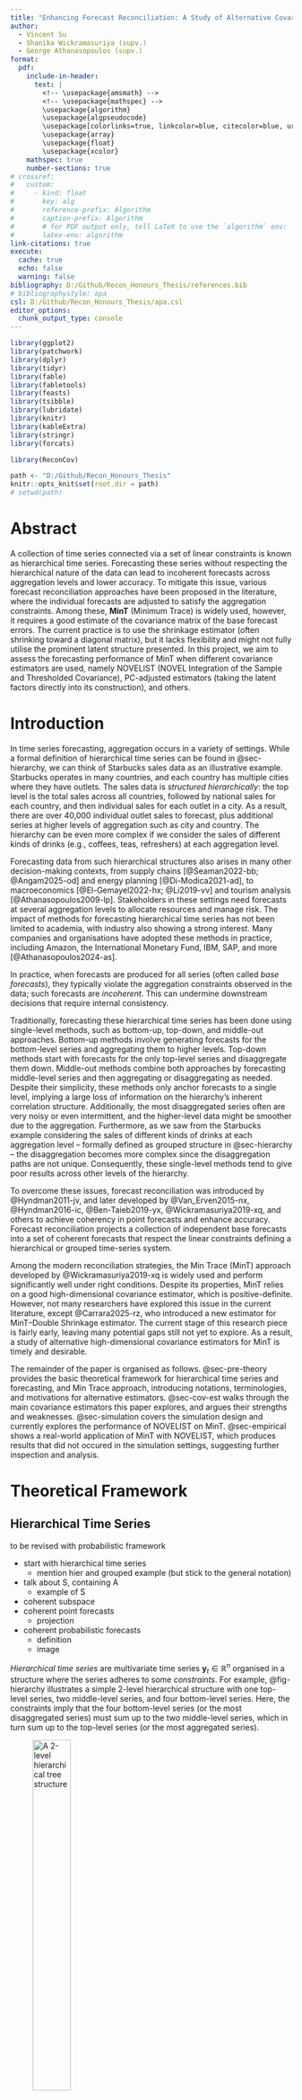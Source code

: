 ```yaml
---
title: "Enhancing Forecast Reconciliation: A Study of Alternative Covariance Estimators"
author: 
  - Vincent Su
  - Shanika Wickramasuriya (supv.)
  - George Athanasopoulos (supv.)
format: 
  pdf:
    include-in-header:
      text: |
        <!-- \usepackage{amsmath} -->
        <!-- \usepackage{mathspec} -->
        \usepackage{algorithm}
        \usepackage{algpseudocode}
        \usepackage[colorlinks=true, linkcolor=blue, citecolor=blue, urlcolor=blue]{hyperref}
        \usepackage{array}
        \usepackage{float}
        \usepackage{xcolor}
    mathspec: true
    number-sections: true
# crossref:
#   custom:
#     - kind: float
#       key: alg
#       reference-prefix: Algorithm
#       caption-prefix: Algorithm
#       # for PDF output only, tell LaTeX to use the `algorithm` env:
#       latex-env: algorithm
link-citations: true
execute:
  cache: true
  echo: false
  warning: false
bibliography: D:/Github/Recon_Honours_Thesis/references.bib
# bibliographystyle: apa
csl: D:/Github/Recon_Honours_Thesis/apa.csl
editor_options: 
  chunk_output_type: console
---
```


<!-- # Notation {-} -->

<!-- -   Scalar $y_t$ -->

<!-- -   Vector $\boldsymbol{y}_t$ -->

<!-- -   Matrix $\boldsymbol{S}$ -->

<!-- -   Covariance matrix of in-sample 1-step-ahead base forecast errors $\hat{\boldsymbol{W}}_1$ -->

<!-- -   Its shrinkage estimator with diagonal target $\hat{\boldsymbol{W}}^{shr}_{1, D}$ -->

<!-- -   Its NOVELIST estimator $\hat{\boldsymbol{W}}^{shr}_{1, thr}$ -->

```r
library(ggplot2)
library(patchwork)
library(dplyr)
library(tidyr)
library(fable)
library(fabletools)
library(feasts)
library(tsibble)
library(lubridate)
library(knitr)
library(kableExtra)
library(stringr)
library(forcats)

library(ReconCov)

path <- "D:/Github/Recon_Honours_Thesis"
knitr::opts_knit$set(root.dir = path)
# setwd(path)
```

# Abstract {.unnumbered}

<!-- [This is pasted from the Project Description]{style="color:red;"} -->

A collection of time series connected via a set of linear constraints is known as hierarchical time series. Forecasting these series without respecting the hierarchical nature of the data can lead to incoherent forecasts across aggregation levels and lower accuracy. To mitigate this issue, various forecast reconciliation approaches have been proposed in the literature, where the individual forecasts are adjusted to satisfy the aggregation constraints. Among these, **MinT** (Minimum Trace) is widely used, however, it requires a good estimate of the covariance matrix of the base forecast errors. The current practice is to use the shrinkage estimator (often shrinking toward a diagonal matrix), but it lacks flexibility and might not fully utilise the prominent latent structure presented. In this project, we aim to assess the forecasting performance of MinT when different covariance estimators are used, namely NOVELIST (NOVEL Integration of the Sample and Thresholded Covariance), PC-adjusted estimators (taking the latent factors directly into its construction), and others.

# Introduction

<!-- ############  Intro  ############ -->

<!--
Para 1
- Introduce hierarchical time series and its importance in various applications.
-->

In time series forecasting, aggregation occurs in a variety of settings. While a formal definition of hierarchical time series can be found in @sec-hierarchy, we can think of Starbucks sales data as an illustrative example. Starbucks operates in many countries, and each country has multiple cities where they have outlets. The sales data is *structured hierarchically*: the top level is the total sales across all countries, followed by national sales for each country, and then individual sales for each outlet in a city. As a result, there are over 40,000 individual outlet sales to forecast, plus additional series at higher levels of aggregation such as city and country. The hierarchy can be even more complex if we consider the sales of different kinds of drinks (e.g., coffees, teas, refreshers) at each aggregation level.

Forecasting data from such hierarchical structures also arises in many other decision-making contexts, from supply chains [@Seaman2022-bb; @Angam2025-od] and energy planning [@Di-Modica2021-ad], to macroeconomics [@El-Gemayel2022-hx; @Li2019-vv] and tourism analysis [@Athanasopoulos2009-lp]. Stakeholders in these settings need forecasts at several aggregation levels to allocate resources and manage risk. The impact of methods for forecasting hierarchical time series has not been limited to academia, with industry also showing a strong interest. Many companies and organisations have adopted these methods in practice, including Amazon, the International Monetary Fund, IBM, SAP, and more [@Athanasopoulos2024-as].

<!-- ##########  Literature Review  ########## -->

<!-- - Talk about the history and evolution of forecasting hierarchical time series, starting from the early heuristic methods to the modern statistical approaches.

  - Single level methods
  - Optimal combination methods (OLS, WLS)
  - MinT
  - Bayesian, Machine learning
  - Probabilistic methods -->


In practice, when forecasts are produced for all series (often called *base forecasts*), they typically violate the aggregation constraints observed in the data; such forecasts are *incoherent*. This can undermine downstream decisions that require internal consistency.

Traditionally, forecasting these hierarchical time series has been done using single-level methods, such as bottom-up, top-down, and middle-out approaches. Bottom-up methods involve generating forecasts for the bottom-level series and aggregating them to higher levels. Top-down methods start with forecasts for the only top-level series and disaggregate them down. Middle-out methods combine both approaches by forecasting middle-level series and then aggregating or disaggregating as needed. Despite their simplicity, these methods only anchor forecasts to a single level, implying a large loss of information on the hierarchy's inherent correlation structure. Additionally, the most disaggregated series often are very noisy or even intermittent, and the higher-level data might be smoother due to the aggregation. Furthermore, as we saw from the Starbucks example considering the sales of different kinds of drinks at each aggregation level -- formally defined as grouped structure in @sec-hierarchy -- the disaggregation becomes more complex since the disaggregation paths are not unique. Consequently, these single-level methods tend to give poor results across other levels of the hierarchy.

To overcome these issues, forecast reconciliation was introduced by @Hyndman2011-jv, and later developed by @Van_Erven2015-nx, @Hyndman2016-ic, @Ben-Taieb2019-yx, @Wickramasuriya2019-xq, and others to achieve coherency in point forecasts and enhance accuracy. Forecast reconciliation projects a collection of independent base forecasts into a set of coherent forecasts that respect the linear constraints defining a hierarchical or grouped time-series system.

Among the modern reconciliation strategies, the Min Trace (MinT) approach developed by @Wickramasuriya2019-xq is widely used and perform significantly well under right conditions. Despite its properties, MinT relies on a good high-dimensional covariance estimator, which is positive-definite. However, not many researchers have explored this issue in the current literature, except @Carrara2025-rz, who introduced a new estimator for MinT--Double Shrinkage estimator. The current stage of this research piece is fairly early, leaving many potential gaps still not yet to explore. As a result, a study of alternative high-dimensional covariance estimators for MinT is timely and desirable.

The remainder of the paper is organised as follows. @sec-pre-theory provides the basic theoretical framework for hierarchical time series and forecasting, and Min Trace approach, introducing notations, terminologies, and motivations for alternative estimators. @sec-cov-est walks through the main covariance estimators this paper explores, and argues their strengths and weaknesses. @sec-simulation covers the simulation design and currently explores the performance of NOVELIST on MinT. @sec-empirical shows a real-world application of MinT with NOVELIST, which produces results that did not occured in the simulation settings, suggesting further inspection and analysis.

<!-- Include more details on the gaps for each of these methods, such as bias, high variance? -->

<!-- - Discuss the interests in MinT and how it has become a standard method for forecast reconciliation.

- Discuss the MinT's reliance on a good estimate of the covariance matrix of base forecast errors and other gaps

  - Empirical evidence of MinT under perform
  - Comparison with other methods

- Explain why this paper focus on exploring alternative covariance estimators for MinT. And is there any paper talk about this.

  - Is better estimate of W_h really lead to better performance?

- Talk about the paper outline and what will be covered in the following sections. -->

# Theoretical Framework {#sec-pre-theory}

## Hierarchical Time Series {#sec-hierarchy}

\color{red}
to be revised with probabilistic framework

- start with hierarchical time series
  - mention hier and grouped example (but stick to the general notation)
- talk about S, containing A
  - example of S
- coherent subspace
- coherent point forecasts
  - projection
- coherent probabilistic forecasts
  - definition
  - image

\color{black}

*Hierarchical time series* are multivariate time series $\boldsymbol{y}_t \in \mathbb{R}^n$ organised in a structure where the series adheres to some *constraints*. For example, @fig-hierarchy illustrates a simple 2-level hierarchical structure with one top-level series, two middle-level series, and four bottom-level series. Here, the constraints imply that the four bottom-level series (or the most disaggregated series) must sum up to the two middle-level series, which in turn sum up to the top-level series (or the most aggregated series).

![A 2-level hierarchical tree structure](D:/Github/Recon_Honours_Thesis/figs/hierarchical_structure.png){#fig-hierarchy width="40%"}

The bottom-level series are denoted as $\boldsymbol{b}_t \in \mathbb{R}^{n_b}$. Thus, the hierarchical time series can be represented as:

$$
\boldsymbol{y}_t = \boldsymbol{S} \boldsymbol{b}_t,
$$

where $\boldsymbol{S} \in \mathbb{R}^{n \times n_b}$ is a summing matrix that aggregates the bottom-level series to all-level series. The summing matrix $\boldsymbol{S}$ for the tree structure in @fig-hierarchy is:

$$
\boldsymbol{S} = 
\left[
\begin{array}{cccc}
1 & 1 & 1 & 1 \\
1 & 1 & 0 & 0 \\
0 & 0 & 1 & 1 \\
\multicolumn{4}{c}{\boldsymbol{I_4}}
\end{array}
\right].
$$

The matrix $\boldsymbol{S}$ encodes the aggregation constraints presented in the structure. Hence, the columns of $\boldsymbol{S}$ span a linear subspace. Any observation $\boldsymbol{y}_t$ that lies inside this subspace is called *coherent*, while those outside are *incoherent*. We refer to the subspace spanned by $\boldsymbol{S}$ as the *coherent subspace* $\mathfrak{s} \in \mathbb{R}^{n_b}$.

This setting is not restricted to hierarchical (nested) structures. When there are attributes of interest that are crossed, such as the company sales at any aggregation level (company-wise, city-wise, or outlet-wise) is also considered by kinds of products, the structure is described as a *grouped structure*. As illustrated in @fig-grouped, the aggregation or disaggregation paths are not unique. These constraints formed by the grouped structure can also be represented using a summing matrix $\boldsymbol{S}$. For simplicity, we refer to both of these structures as hierarchical structure, we will distinguish between them if and when it is necessary.

When we produce forecasts for each individual series, referred to as *base forecasts* $\hat{\boldsymbol{y}}_{t+h|t}$, they often do not respect the aggregation constraints, and thus are incoherent. Coherency can be achieved by linearly projecting the base forecasts onto the coherent subspace $\mathfrak{s}$ using a projection matrix $\boldsymbol{P}$: $\tilde{\boldsymbol{y}}_{t+h|t} = \boldsymbol{P} \hat{\boldsymbol{y}}_{t+h|t}$, where $\tilde{\boldsymbol{y}}_{t+h|t}$ are the *reconciled forecasts*.

- Probabilistic reconciliation

- Definition from @Panagiotelis2023-fs?

Many existing reconciliation methods including the OLS [@Hyndman2011-jv], WLS [@Hyndman2016-ic], and MinT [@Wickramasuriya2019-xq] express the projection matrix as $\boldsymbol{P} = \boldsymbol{S} \boldsymbol{G}$, for a suitable $n_b \times n$ matrix $\boldsymbol{G}$. The idea is to map the base forecasts of all levels $\hat{\boldsymbol{y}}_{t+h|t}$ down into the bottom level, which is then aggregated to the higher levels by $\boldsymbol{S}$. The choice of $\boldsymbol{G}$ determines the composition of reconciled forecasts $\tilde{\boldsymbol{y}}_{t+h|t}$, and modern reconciliation methods are developed to estimate $\boldsymbol{G}$.



<!-- 
The *hierarchical structure* can be represented as a tree, as shown in @fig-hierarchy. The top level of the tree represents the total value of all series, while the lower levels represent the series at different levels of disaggregation. These hierarchical structures naturally form *aggregation constraints* (child levels must sum up to parents). When there are attributes of interest that are crossed, such as the Starbucks drinks sales at any aggregation level (brand-wise, national, or outlet) is also considered by kinds of drinks (e.g., coffees, refreshers), the structure is described as a grouped time series. As illustrated in @fig-grouped, the aggregation or disaggregation paths are not unique.

![A 2-level hierarchical tree structure](D:/Github/Recon_Honours_Thesis/figs/hierarchical_structure.png){#fig-hierarchy width="40%"}

![A 2-level grouped structure, which can be considered as the union of two hierarchical trees with common top and bottom level series](D:/Github/Recon_Honours_Thesis/figs/grouped_structure.png){#fig-grouped width="90%"}

For simplicity, we refer to both of these structures as hierarchical structure, we will distinguish between them if and when it is necessary. Taken together, a collection of time series organised in a hierarchy and subject to aggregation constraints is refered as *hierarchical time series*. All hierarchical time series can be represented using matrix algebra:

$$
\boldsymbol{y}_t = \boldsymbol{S} \boldsymbol{b}_t,
$$

where $\boldsymbol{S}$ is a summing matrix of order $n \times n_b$ which aggregates the bottom-level series $\boldsymbol{b}_t \in \mathbb{R}^{n_b}$ to the series at aggregation levels above. The vector $\boldsymbol{y}_t \in \mathbb{R}^n$ contains all observations at time $t$. The summing matrix $\boldsymbol{S}$ for the tree structure in @fig-hierarchy is:

$$
\boldsymbol{S} = 
\left[
\begin{array}{cccc}
1 & 1 & 1 & 1 \\
1 & 1 & 0 & 0 \\
0 & 0 & 1 & 1 \\
\multicolumn{4}{c}{\boldsymbol{I_4}}
\end{array}
\right].
$$

Assume we produce $h$-step-ahead base forecasts $\hat{\boldsymbol{b}}_{t+h|t}$ for the bottom-level series, obtained by any prediction methods, pre-multiplying them by $\boldsymbol{S}$ we get:

$$
\tilde{\boldsymbol{y}}_{t+h|t} = \boldsymbol{S} \hat{\boldsymbol{b}}_{t+h|t} \, .
$$ {#eq-sb}

We refer to $\tilde{\boldsymbol{y}}_{t+h|t}$ as *coherent forecasts*, as they respect the aggregation constraints. We also refer to this way of obtaining coherent forecasts by summing the bottom-level forecasts as the bottom-up approach. However, generating forecasts this way is anchored only to prediction models at a single level, and will not be utilising the inherent information from other levels. This drawback applies to the top-down and middle-out approaches. For example, the bottom-level data can be very noisy or even intermittent, and the higher-level data might be smoother due to the aggregation.

Another issue with expressing reconciled methods as in @eq-sb is that it restricts the reconciliation to only single-level approaches. Thus, @Hyndman2011-jv suggested a generalised expression for all existing methods, which also provides a framework for new methods to be developed:

$$
\tilde{\boldsymbol{y}}_{t+h|t} = \boldsymbol{S} \boldsymbol{G} \hat{\boldsymbol{y}}_{t+h|t} \; ,
$$ {#eq-sgy}

for a suitable $n_b \times n$ matrix $\boldsymbol{G}$. $\boldsymbol{G}$ maps the base forecasts of all levels $\hat{\boldsymbol{y}}_{t+h|t}$ down into the bottom level, which is then aggregated to the higher levels by $\boldsymbol{S}$. The choice of $\boldsymbol{G}$ determines the composition of reconciled forecasts $\tilde{\boldsymbol{y}}_{t+h|t}$, and modern reconciliation methods are developed to estimate $\boldsymbol{G}$.

<!-- including the OLS and WLS developed by @Hyndman2011-jv and @Hyndman2016-ic, respectively. A more detailed explanation of these methods can be found in the @sec-ols-wls Appendix. -->
 -->


## The Minimum Trace (MinT) Reconciliation

@Wickramasuriya2019-xq framed the problem as minimising the variances of all reconciled forecast errors $\text{Var}[y_{t+h} - \tilde{y}_{t+h|t}] = \boldsymbol{S} \boldsymbol{G} \boldsymbol{W}_h \boldsymbol{G}' \boldsymbol{S}'$, where $\boldsymbol{W}_h = \mathbb{E}( \hat{\boldsymbol{e}}_{t+h|t} \; \hat{\boldsymbol{e}}_{t+h|t}' )$ is the positive definite covariance matrix of the $h$-step-ahead base forecast errors. They showed that this is equivalent to minimising the trace of the reconciled forecast error covariance matrix (sum of the diagonal elements - the variances). The Minimum Trace (MinT) solution is given by

$$
\boldsymbol{G} = (\boldsymbol{S}' \boldsymbol{W}_h^{-1} \boldsymbol{S})^{-1}
\boldsymbol{S}' \boldsymbol{W}_h^{-1} .
$$

@Wickramasuriya2019-xq also showed that MinT is an algebraic generalisation of the GLS, and the OLS and WLS methods are special cases of MinT when $\boldsymbol{W}_h$ is an identity matrix $I_{n_b}$ and a diagonal matrix $\text{diag}( \boldsymbol{W}_h )$, respectively. In this paper, we place our main focus on the MinT method.

The MinT solution hinges on a reliable, positive-definite estimate of $\boldsymbol{W}_h$, which is often not available and challenging to estimate in high-dimensional setting. The sample covariance matrix is unstable and non-positive-definite when the number of series $n$ is huge and larger than the time dimension $T$. To tackle this issue, the original paper @Wickramasuriya2019-xq assumed a proportionality relationship between $\hat{\boldsymbol{W}}^g_h = k_h g( \hat{\boldsymbol{W}}_1 )$, where $\hat{\boldsymbol{W}}_1$ is the covariance matrix of the in-sample 1-step-ahead base residuals (to approximate $\boldsymbol{W}_1$), $k_h$ is a positive scaling constant (which will be cancelled out in point-forecast reconciliation), and $g(.)$ is a covariance estimator that produces a positive-definite matrix. They suggested using the shrinkage estimator with diagonal target from @Schafer2005-yw, given by:

$$
\hat{\boldsymbol{W}}^{S}_{1} = \lambda_D \hat{\boldsymbol{W}}_{1, D} + (1 - \lambda_D) \hat{\boldsymbol{W}}_1 \, ,
$$

where $\hat{\boldsymbol{W}}_{1, D}$ is a diagonal matrix comprising the diagonal entries $\text{diag}( \hat{\boldsymbol{W}}_1 )$. We refer to any $\lambda \in [0,1]$ as the shrinkage intensity parameter, the subscript specifies which estimator it belongs to. This approach shrinks the covariance matrix $\hat{\boldsymbol{W}}_1$ towards its diagonal matrix, meaning the off-diagonal elements are shrunk towards zero while the diagonal ones remain unchanged.

@Schafer2005-yw also proposed an estimate of the optimal shrinkage intensity parameter $\lambda_D$:

$$
\hat{\lambda}_D = \frac{\sum_{i \neq j} \widehat{Var}(\hat{r}_{ij})} 
{\sum_{i \neq j} \hat{r}_{ij}^2} \, ,
$$

where $\hat{r}_{ij}$ is the $ij$th element of $\hat{\boldsymbol{R}}_1$, the 1-step-ahead sample correlation matrix (obtained from $\hat{\boldsymbol{W}}_1$). The optimal estimate is obtained by minimising $MSE(\hat{\boldsymbol{W}}_1) = Bias(\hat{\boldsymbol{W}}_1)^2 + Var(\hat{\boldsymbol{W}}_1)$. More specifically, we trade the unbiasedness of the sample covariance matrix for a lower variance.

Despite its relative simplicity and guaranteed positive definiteness, MinT with shrinkage estimator has three main shortcomings.

### Problem 1: Uniform shrinkage {.unnumbered}

The shrinkage estimator shrinks all off-diagonal elements towards zeros with equal weights $\lambda_D$. We might prefer to better preserve strong signals, and largely reduce the effects of small, noisy correlations. This is especially true in high-dimensional settings, where only a few series to be truly correlated; or due to the aggregation effects, bottom-level series will correlate more strongly with their parents. The shrinkage estimator lacks this flexibility.

### Problem 2: Latent factors {.unnumbered}

The hierarchical time series data often exhibit a prominent principal components structure, which is not fully taken advantage. Taking an example of the Australian domestic overnight trips data set [@tourism-au], where the national trips are disaggregated into states and territories, and further into regions. We then fit ETS models to all series, using the algorithm from Fabletools R package [@O-Hara-Wild2024-we], and compute the one-step-ahead in-sample base forecast residual covariance matrix $\hat{\boldsymbol{W}}_1$. The twenty largest eigenvalues of the covariance matrix are plotted in @fig-eigen. We can see that the point of inflexion occurs at the component with 5th largest eigenvalue, indicating a prominent principal components structure.

![Twenty largest eigenvalues of one-step-ahead in-sample base forecast error covariance, Australian domestic overnight trips](D:/Github/Recon_Honours_Thesis/figs/eigen_tourism.png){#fig-eigen width="70%"}

### Problem 3: Proportional scaling for h-step-ahead {.unnumbered}

The proportionality relationship $\hat{\boldsymbol{W}}^g_h = k_h g( \hat{\boldsymbol{W}}_1 )$ might not hold in practice. The covariance structure of h-step-ahead base forecast errors can be different from that of 1-step-ahead ones.

In the next sections, we will explore several options that tackle these issues one by one.

# Covariance Estimation Approaches {#sec-cov-est}

## NOVELIST Estimator

The NOVELIST (NOVEL Integration of the Sample and Thresholded Covariance) estimator, proposed by @Huang2019-ua, introduces a way to control the target matrix's sparsity, retaining strong correlations while discarding weak, noisy effects. NOVELIST offers more flexibility than the shrinkage estimator, which is useful when we believe that only a few variables are truly correlated.

The method is based on the idea of soft-thresholding the sample covariance matrix, then performing shrinkage towards this thresholded version. This introduces an extra parameter, the threshold $\delta$, which is used to control the amount of soft-thresholding. The NOVELIST estimator is given by:

$$
\hat{\boldsymbol{W}}^{N}_{1} = \lambda_{\delta} \hat{\boldsymbol{W}}_{1, \delta} + (1 - \lambda_{\delta}) \hat{\boldsymbol{W}}_1,
$$ {#eq-novelist-cov}

where $\hat{\boldsymbol{W}}_{1, \delta}$ is the thresholded version of $\hat{\boldsymbol{W}}_{1}$. By convenient setting, we can rewrite it in terms of correlation:

$$
\hat{\boldsymbol{R}}^{N}_{1} = \lambda_{\delta} \hat{\boldsymbol{R}}_{1,\delta} + (1 - \lambda_{\delta}) \hat{\boldsymbol{R}}_1,
$$ {#eq-novelist-cor}

where, $\hat{\boldsymbol{R}}_{1,\delta}$ is the thresholded correlation matrix, where each element is regularised by:

$$
\hat{r}_{1,ij}^\delta = \text{sign}(\hat{r}_{1,ij}) \, 
\text{max}(|\hat{r}_{1,ij}| - \delta, \; 0),
$$ {#eq-soft-thr}

where $\delta \in [0,1]$ is the threshold parameter. For a given threshold $\delta$, @Huang2019-ua derived an analytical expression for the optimal shrinkage intensity parameter $\lambda(\delta)$ using Ledoit-Wolf's lemma \[@Ledoit2003-qv\], following similar logic to @Schafer2005-yw. It can be computed as:

<!-- - \textcolor{red}{@Huang2019-ua mentioned Ledoit-Wolf's lemma} -->

$$
\hat{\lambda}(\delta) = \frac{
  \sum_{i \neq j} \widehat{Var}(\hat{r}_{1,ij}) \; \boldsymbol{1}(|\hat{r}_{1,ij}| \leq \delta)
} {
  \sum_{i \neq j} (\hat{r}_{1,ij} - \hat{r}_{1,ij}^\delta)^2
},
$$ {#eq-lambda-thr}

where $\boldsymbol{1}(.)$ is the indicator function.

On the other hand, the optimal threshold $\hat \delta$ does not have a closed-form solution, and is typically obtained by executing a rolling-window cross-validation procedure. The idea is to find the threshold $\delta^*$, with the corresponding $\lambda^*$ and $\hat{\boldsymbol{R}}^{N}_{1}(\delta^*, \lambda^*)$, that minimises the average out-of-sample 1-step-ahead reconciled forecast mean squared error over all windows. The formal algorithm is given in @sec-novelist_cv.

We also tested out minimising 1- to h-step-ahead overall MSE in the cross-validation procedure. Surprisingly, it returns almost the same best threshold parameter is in the 1-step-ahead case above. Note that when $\delta \in \bigl[ \text{max}_{i \neq j}|\hat{r}_{1,ij}|, \; 1 \bigr]$, the NOVELIST estimator collapses to the shrinkage estimator, and when $\delta = 0$, it becomes the sample covariance matrix. An additional concern is that the estimator does not guarantee to be positive definite, but we can use @Higham2002-te algorithm to compute the nearest positive definite matrix if needed.

### NOVELIST cross-validation algorithm {#sec-novelist_cv}

It is only required to fit the base models once on the whole training data $\{\boldsymbol{y}_t\}_{t=1}^T$, and obtain the in-sample fitted values $\{\hat{\boldsymbol{y}}_t\}_{t=1}^T$.

```{=latex}
\begin{algorithm}[H]
\caption{Cross-validation procedure}
\begin{algorithmic}[1]

\State \textbf{Input:} Observations and fitted values $\boldsymbol{y}_t, \hat{\boldsymbol{y}}_t \in \mathbb{R}^n$ for $t = 1,\dots,T$, set of threshold candidates $\Delta$, window size $v$.

\State $\hat{\boldsymbol{e}}_t = \boldsymbol{y}_t - \hat{\boldsymbol{y}}_t$ for $t = 1,\dots,T$

\For{$i = v:T-1$}
    \State $j = i - v +1$
    \State $\hat{\boldsymbol{W}}_j = \frac{1}{v} \sum_{t=j}^{i} \hat{\boldsymbol{e}}_{t} \hat{\boldsymbol{e}}_{t}'$
    \State $\hat{\boldsymbol{D}}_j = \text{diag}(\hat{\boldsymbol{W}}_j)$
    \State $\hat{\boldsymbol{R}}_j = \hat{\boldsymbol{D}}_j^{-1/2} \hat{\boldsymbol{W}}_j \hat{\boldsymbol{D}}_j^{-1/2}$
    \For{$\delta \in \Delta$}
        \State Compute thresholded correlation $\hat{\boldsymbol{R}}_{j,\delta}$ using Equation 5
        \State Compute $\hat{\lambda}_{j,\delta}$ using Equation 6
        \State Compute $\hat{\boldsymbol{R}}^{N}_{j,\delta}$ using Equation 4
        \State $\hat{\boldsymbol{W}}^{N}_{j,\delta} = \hat{\boldsymbol{D}}_j^{1/2} \hat{\boldsymbol{R}}^{N}_{j,\delta} \hat{\boldsymbol{D}}_j^{1/2}$
        \State $\boldsymbol{G} = (\boldsymbol{S}' \hat{\boldsymbol{W}}^{N^{-1}}_{j,\delta} \boldsymbol{S})^{-1} \boldsymbol{S}' \hat{\boldsymbol{W}}^{N^{-1}}_{j,\delta}$
        \State Reconciled forecasts $\tilde{\boldsymbol{y}}_{i+1 | \delta} = \boldsymbol{S} \boldsymbol{G} \hat{\boldsymbol{y}}_{i+1}$
        \State $\tilde{\boldsymbol{e}}_{i+1 | \delta} = \boldsymbol{y}_{i+1} - \tilde{\boldsymbol{y}}_{i+1 | \delta}$
    \EndFor
\EndFor

\State $\text{MSE}_{\delta} = \frac{1}{T-v} \sum_{i=v}^{T-1} (\tilde{\boldsymbol{e}}_{i+1 | \delta})^2$ for each $\delta \in \Delta$
\State $\hat{\delta}^* = \arg\min_{\delta \in \Delta} \text{MSE}_{\delta}$
\State Compute $\hat{\lambda}^*$ on all training data using $\hat{\delta}^*$
\State Compute $\hat{\boldsymbol{R}}_1^*$ using $\hat{\delta}^*$ and $\hat{\lambda}^*$ on all training data, using Equation 3

\State \textbf{Output:} Estimate of optimal $\hat{\delta}^*$

\end{algorithmic}
\end{algorithm}
```

The cross-validation algorithm for NOVELIST is available in the ReconCov package [@ReconCov].

## PC-adjusted Estimator

To utilise the latent factors structure for better shrinkage, the PC-adjusted method takes the latent factors directly into its construction, and is appealing when there are common drivers in the time series within the hierarchy, as we saw in the Australian tourism example. It starts by decomposing the covariance matrix $\hat{\boldsymbol{W}}_1$ into a prominent principle components part (low-rank) and a orthogonal complement part $\hat{\boldsymbol{W}}^K_{1}$ (the correlation matrix after removing the first $K$ principal components). Then we can apply either shrinkage or NOVELIST estimator to $\hat{\boldsymbol{W}}^K_{1}$:

$$
\hat{\boldsymbol{W}}^{g, K}_{1} = \sum_{k = 1}^K \hat{\gamma}_k \hat{\boldsymbol{\xi}}_k \hat{\boldsymbol{\xi}}_k' + g(\hat{\boldsymbol{W}}^K_{1})
$$

where $g(.)$ is either the shrinkage or NOVELIST estimator, $\hat{\gamma}_k$ and $\hat{\boldsymbol{\xi}}_k$ are the $k$-th largest eigenvalue and the corresponding eigenvector of the sample covariance matrix, respectively. Similar to the NOVELIST estimator, its PC-adjusted variant $\hat{\boldsymbol{W}}^{N, K}_{1}$ requires a cross-validation procedure and adjustment to obtain positive definiteness.
## Scaled Variance

To address the potential issue of the proportionality relationship $\hat{\boldsymbol{W}}^g_h = k_h g( \hat{\boldsymbol{W}}_1 )$ not holding in practice, we can relax the assumption by allowing the variances to scale differently. This is done by scaling the $1$-step-ahead correlation matrix back to $h$-step-ahead covariance matrix using the h-step-ahead standard deviations. The scaled variance estimator is given by:

$$
\hat{\boldsymbol{W}}^{g, sv}_{h} = \boldsymbol{D}^{1/2}_h g(\hat{\boldsymbol{R}}_1) \boldsymbol{D}^{1/2}_h,
$$

where $\boldsymbol{D}_h = \text{diag}(\hat{\sigma}^2_{1,h}, \ldots, \hat{\sigma}^2_{n,h})$, and $\hat{\sigma}^2_{i,h}$ is the variance of the $i$-th series' h-step-ahead base forecast errors. Similarly, $g(.)$ is either the shrinkage or NOVELIST estimator.

If NOVELIST is used to produce $h$-step-ahead reconciled forecasts, the cross-validation procedure is slightly modified to evaluate the out-of-sample reconciled forecast MSE using $\hat{\boldsymbol{W}}^{N, sv}_{h}$ instead of $\hat{\boldsymbol{W}}^{N}_{1}$.

## Constructing from h-step-ahead residuals

Another alternative is not to rely on the assumption of proportionality at all, and directly estimate the covariance matrix from the h-step-ahead base forecast errors:

$$
\hat{\boldsymbol{W}}^{g}_{h} = g(\hat{\boldsymbol{W}}_h)
$$

where $\hat{\boldsymbol{W}}_h$ is the covariance matrix of in-sample h-step-ahead base forecast residuals, and $g(.)$ is either the shrinkage or NOVELIST estimator. Similar to the scaled variance approach, if NOVELIST is used, the cross-validation procedure is modified to compute $\hat{\boldsymbol{W}}^{N}_{h}$ and evaluate the out-of-sample reconciled forecast MSE using it.

## Summary of MinT with Covariance Estimators {-}



| Covariance estimators used              | Abbreviation       | 
|-----------------------------------------|--------------------|
| Shrinkage                               | MinT-S             |
| NOVELIST                                | MinT-N             |
| PC-adjusted Shrinkage with *K* PCs      | MinT-S(PC*K*)      |
| PC-adjusted NOVELIST with *K* PCs       | MinT-N(PC*K*)      |
| Scaled Variance Shrinkage               | MinT-S(sv)         |
| Scaled Variance NOVELIST                | MinT-N(sv)         |
| Constructed from h-step-ahead Shrinkage | MinT-S(hcov)       |
| Constructed from h-step-ahead NOVELIST  | MinT-N(hcov)       |

# Probabilistic Scoring Rules {#sec-scores}

We use the mean squared error (MSE) to evaluate the accuracy of point forecasts. Meanwhile, to assess the quality of the probabilistic forecasts, it is common to use scoring rules. A scoring rule is a function $S(., .)$ taking a predictive distribution as its first argument and a realisation as its second argument, then returns a numerical score. We follow a convention that lower scores are better. A scoring rule is said to be *proper* if $\mathbb{E}_Q[S(Q, y)] \leq \mathbb{E}_Q[S(P, y)]$ for all $P$, where $P$ is a predictive distribution produced by forecasting model, $Q$ is the true distribution of the realisation $y$, and $\mathbb{E}_Q$ is the expectation with respect to $Q$. Hence, the expected score is minimised when the forecast distribution matches the true distribution.

We employ Winkler score and continuous ranked probability score as our univariate scoring rules, and energy score as the multivariate scoring rule. All three are proper scoring rules.

\textcolor{blue}{\textit{Winkler score (WS).}} If the 100$(1-\alpha)$\% prediction interval is $[l, u]$ (the $\alpha / 2$ and $1 - $\alpha / 2$ quantiles), then the Winkler score is defined as:

$$
WS_{\alpha}(l, u; y) = (u - l) + \frac{2}{\alpha} (l - y) \boldsymbol{1}(y < l) + \frac{2}{\alpha} (y - u) \boldsymbol{1}(y > u),
$$

where $y$ is the observed value, and $\boldsymbol{1}(.)$ is the indicator function. The Winkler score rewards narrow intervals that contain the observation, and penalises intervals that do not contain the observation.

\textcolor{blue}{\textit{Continuous ranked probability score (CRPS).}} The CRPS is defined as the squared difference between the predictive cumulative distribution function (CDF) $P$ and the empirical CDF of the observation $y$:

$$
CRPS(P, y) = \int_{-\infty}^{\infty} (P(x) - \boldsymbol{1}(x \geq y))^2 dx.
$$

When the predictive distribution is Gaussian with mean $\mu$ and standard deviation $\sigma$, the CRPS has a closed-form expression:

$$
CRPS(P, y) = \sigma \left[ z \left( 2 \Phi(z) -1 \right) + 2 \phi(z) - \frac{1}{\sqrt{\pi}} \right],
$$

where $z = \frac{y - \mu}{\sigma}$, and $\Phi(.)$ and $\phi(.)$ are the CDF and probability density function (PDF) of a standard normal distribution, respectively.

\textcolor{blue}{\textit{Energy score (ES).}} The energy score is a multivariate generalisation of the CRPS. It is defined as:

$$
ES(P, \boldsymbol{y}) = \mathbb{E}_P ||\boldsymbol{X} - \boldsymbol{y}||^{\beta} - \frac{1}{2} \mathbb{E}_P ||\boldsymbol{X} - \boldsymbol{X}'||^{\beta},
$$

where $\boldsymbol{X}$ and $\boldsymbol{X}'$ are independent random vectors with distribution $P$, $\boldsymbol{y}$ is the observed vector, $||.||$ is the Euclidean norm, and $\beta \in (0, 2]$. We set $\beta = 1$ following common convention.

Since the closed-form expression of the ES may not available, we approximate it using Monte Carlo samples $\{\boldsymbol{x}_1, \ldots, \boldsymbol{x}_M\}$ drawn from $P$:

$$
\widehat{ES}(P, \boldsymbol{y}) = \frac{1}{M} \sum_{m=1}^M ||\boldsymbol{x}_m - \boldsymbol{y}|| - \frac{1}{2M(M-1)} \sum_{m=1}^M ||\boldsymbol{x}_m - \boldsymbol{x}^*_m||,
$$

where $\boldsymbol{x}^*_m$ is a randomly selected sample from $\{\boldsymbol{x}_1, \ldots, \boldsymbol{x}_M\} \setminus \{\boldsymbol{x}_m\}$. In our experiments, we use $M=10000$ samples to approximate the ES.



# Simulation {#sec-simulation}

## General Design Framework {-}

The general design of data generating process for bottom-level series is a stationary VAR(1) process, with the following structure:

$$
\boldsymbol{b}_t = \boldsymbol{A} \boldsymbol{b}_{t-1} + \boldsymbol{\epsilon}_t,
$$

where $\boldsymbol{A}$ is a $n_b \times n_b$ block diagonal matrix of autoregressive coefficients $\boldsymbol{A} = diag(\boldsymbol{A}_1, \ldots, \boldsymbol{A}_m)$, with each $\boldsymbol{A}_i$ being a $n_{b,i} \times n_{b,i}$ matrix. The block diagonal structure ensures that the time series are grouped into $m$ groups, with each group having its own autoregressive coefficients. This aim to simulate the interdependencies between the time series within each group, where reconciliation will be expected to better performed than the usual base forecasts.

The model is added with a Gaussian innovation process $\boldsymbol{\epsilon}_t$, with covariance matrix $\boldsymbol{\Sigma}$. The covariance matrix $\boldsymbol{\Sigma}$ is generated specifically using the Algorithm 1 in @Hardin2013-wu:

1.  A compound symmetric correlation matrix is used for each block of size $n_{b,i}$ in $\boldsymbol{A}_i$, where the entries $\rho_i$ for each block $i$ are sampled from a uniform distribution between 0 and 1. They are baseline correlations within group.

2.  A constant correlation, which is smaller than $\text{min} \{\rho_1, \rho_2, \dots, \rho_m \}$, is imposed on the entries between different blocks. It serves as baseline correlations between group.

3.  The entry-wise random noise is added on top of the entire correlation matrix.

4.  The covariance matrix $\boldsymbol{\Sigma}$ is then constructed by uniform sampling of standard deviations, in a range of $[\sqrt{2}, \sqrt{6}]$, for all $n_b$ series.

We will randomly flip the signs of the covariance elements, which will create a more realistic structure in the innovation process. This can be done by pre- and post-multiplying $\boldsymbol{\Sigma}$ by a random diagonal matrix $\boldsymbol{V}$ with diagonal entries sampled from $\{-1, 1\}$, yielding $\boldsymbol{\Sigma}^* = \boldsymbol{V} \boldsymbol{\Sigma} \boldsymbol{V}$.

For all hierarchies in our experiments, we simulate two panel lengths, $T=54$ and $T=304$, reserving the final four observations as an out-of-sample test set. In each Monte Carlo replication ($M=500$), we fit univariate ARIMA models (base models) to the training observations using an automatic AICc minimization algorithm from @Hyndman2008-rf, implemented in the *fabletools* package [@O-Hara-Wild2024-we], generating incoherent 1–4-step base forecasts. We then reconcile these forecasts under three covariance estimators: the raw sample covariance (mint_sample), the shrinkage estimator (mint_shr), and the NOVELIST estimator (mint_n).

All data generation, covariance estimation, and reconciliation routines were implemented in the ReconCov R package and is available under an open‐source license on GitHub [@ReconCov].

```r
path_sim <- "D:/Github/Recon_Honours_Analysis/sim/thesis_sim/"

sim1_1 <- readRDS("./literature/lib/S4-2-1_T50_M500.rds")
sim1_2 <- readRDS("./literature/lib/S4-2-1_T300_M500.rds")

sim2_1 <- readRDS("./literature/lib/S36-6-1_T50_M500.rds")
sim2_2 <- readRDS("./literature/lib/S36-6-1_T300_M500.rds")

sim_dense_50 <- readRDS("./literature/lib/S100-10-3-1_T50_M200_dense.rds")
sim_dense_300 <- readRDS("./literature/lib/S100-10-3-1_T300_M200_dense.rds")

sim_sparse_50 <- readRDS("./literature/lib/S100-10-3-1_T50_M500_sparsebwgrp.rds")
sim_sparse_300 <- readRDS("./literature/lib/S100-10-3-1_T300_M200_sparsebwgrp.rds")

sim3_1 <- sim_dense_50 # using same with next section simulation
sim3_2 <- sim_dense_300
```


## Exploring Effects of Hierarchy's Size

In our first set of experiments, we examine how MinT combined with the different estimators perform as the hierarchy expands. We generate synthetic data from the same VAR(1) framework described earlier, but vary the number of bottom‐level series, $n_b$, across two structures: a small structure with six groups of six bottom series ($n_b = 6$x$6 = 36$), and a much larger configuration with two groups of fifty ($n_b = 2$x$50 = 100$).

In the 36‐series case, each block of six forms a level‐1 aggregate, and those six aggregates form the national total. The 100‐series design employs a deliberately intricate aggregation path to stress‐test reconciliation methods. We first sum the one hundred bottom series into ten intermediate series by grouping them in contiguous blocks of ten. These ten series are then organised into three level-2 aggregates—four, three, and four series, respectively—before finally summing to a single top node. This asymmetric hierarchy creates overlapping correlation patterns: some level‐2 series share bottom‐level groups, while others draw from both, emulating practical scenarios such as regional sales aggregations that span multiple product categories or overlapping territories. The aggregation paths for both structures are illustrated in @fig-sim-structures.

![Aggregation structures used in the simulation experiments: 6 groups of 6 (left) and 2 groups of 50 (right)](D:/Github/Recon_Honours_Thesis/figs/sim_structures.png){#fig-sim-structures}

The VAR(1) and correlation configurations for the 6 by 6 case and 2 by 50 case are illustrated in @fig-settings-6x6 and @fig-settings-2x50, respectively. The block diagonal structure of the VAR(1) coefficient matrices $\boldsymbol{A}$ reflects the grouping of series, and the correlation matrices $\boldsymbol{\Sigma}$ show higher correlations among series within the same group.

```r
MSE1_1 <- transform_sim_MSE(sim1_1$MSE, F) |> 
  filter(.model != "ols")
MSE1_2 <- transform_sim_MSE(sim1_2$MSE, F) |> 
  filter(.model != "ols")

MSE2_1 <- transform_sim_MSE(sim2_1$MSE, F) |> 
  filter(! .model %in% c("mint_n_hstep", "ols"))
MSE2_2 <- transform_sim_MSE(sim2_2$MSE, F) |> 
  filter(! .model %in% c("mint_n_hstep", "ols"))

MSE3_1 <- transform_sim_MSE(sim3_1$MSE, F)
MSE3_2 <- transform_sim_MSE(sim3_2$MSE, F) |> 
  filter(.model != "ols")

p1_A <- plot_heatmap(sim1_1$A, T) + 
  ggtitle("2x2 VAR(1) Coefficients Matrix")

p1_Sigma <- plot_heatmap(cov2cor(sim1_1$Sigma), T) + 
  ggtitle("2x2 Correlation Matrix")

p2_A <- plot_heatmap(sim2_1$A) +
  ggtitle("VAR(1) Coefficients Matrix") + theme_void()

p2_Sigma <- plot_heatmap(cov2cor(sim2_1$Sigma), T) +
  ggtitle("Correlation Matrix") + theme_void()

p3_A <- plot_heatmap(sim3_1$A) +
  ggtitle("2x50 VAR(1) Coefficients Matrix")

p3_Sigma <- plot_heatmap(cov2cor(sim3_1$Sigma), T) +
  ggtitle("2x50 Correlation Matrix")
```

```r
#| label: fig-settings-6x6
#| fig-cap: "Heatmaps of the VAR(1) coefficient matrix and correlation matrix for the 6 by 6 structure."
#| fig.height: 4
#| fig.width: 6
#| out.width: "85%"
#| fig.align: "center"

p2_A + p2_Sigma + plot_layout(ncol = 2) & theme(legend.position = "bottom")
```

```r
#| label: fig-settings-2x50
#| fig-cap: "Heatmaps of the VAR(1) coefficient matrix and correlation matrix for the 2 by 50 structure."
#| fig.height: 12
#| fig.width: 8
#| out.width: "100%"
#| fig.align: "center"

p3_A + p3_Sigma + plot_layout(ncol = 1) & theme(legend.position = "right")
```


![Percentage relative improvement in MSE of reconciled forecasts over the base forecasts in the 6 by 6 case (top row) and the 2 by 50 case (bottom row), T=50 (left column) and T=300 (right column), for 1- to 4-step-ahead forecasts. The positive (negative) entries indicate a decrease (increase) in MSE relative to base.](D:/Github/Recon_Honours_Thesis/figs/sim_MSE.png){#fig-sim-results-1}

Figure @fig-sim-results-1 illustrates the relative improvements in mean squared error (MSE) of reconciled forecasts over the incoherent base forecasts, across two structures and time series lengths. The MinT with shrinkage (*MinT-S*) and its variants are colored in mint green, while MinT with NOVELIST (*MinT-N*) are in purple. The concrete lines represent the vanilla *MinT-S* and *MinT-N*; the dashed lines with dot points denote the PC-adjusted variants (e.g. *MinT-S(PC1)*, *MinT-N(PC2)*); and the dotted or dashed-dotted lines indicate the scaled variance and h-step-ahead residuals versions (e.g. *MinT-S(SV)*, *MinT-N(hcov)*).

The first key observation is that methods with shrinkage slightly outperform those with NOVELIST across all scenarios, despite the differences being small. Second, the PC-adjusted variants (using one and two principal components) do not yield improvements over the vanilla versions. This is expected since the synthetic data generating process does not simulate from strong latent factors. Third, the scaled variance and h-step-ahead residuals approaches do not enhance performance as the forecast horizon increases, suggesting that the proportionality assumption may not be severely violated in this VAR(1) setup. Lastly, as the hierarchy expands from 36 to 100 series, forecasts from NOVELIST methods become worse relative to base forecasts when we move to $2$-step-ahead and beyond. When looking into each MCMC replication, we find that there are instances where the NOVELIST estimator collapses to the shrinkage estimator due to a large optimal threshold $\hat{\delta}^*$ being selected in the cross-validation step. 

![Percentage relative improvement in Energy score in both hierarchies and time dimensions, for 1-step-ahead forecasts. The positive entries indicate a decrease in Energy score relative to base.](D:/Github/Recon_Honours_Thesis/figs/sim_energy.png){#fig-sim-results-2}

Moving on to probabilistic forecasts, we evaluate the performance of reconciliation methods using the energy score [@Gneiting2011-km], a proper scoring rule for multivariate distributions. Figure @fig-sim-results-2 presents the percentage relative improvement in energy score for 1-step-ahead forecasts. Across both hierarchies and time dimensions, the MinT methods consistently outperform the base forecasts. Meanwhile, the differences among *MinT-S* and *MinT-N* variants are insignificant, except for the 6 by 6 case with 50 observations, where shrinkage has a slight edge. The PC-adjusted variants again degrade performance as we add more principal components. The scaled variance and h-step-ahead residuals approaches are not available since we only evaluate 1-step-ahead covariance estimates.

## Exploring the sparsity of the DGP covariance matrix

\color{red}
to be revised for final draft
\color{black}

```r
#| label: fig-Sigma-2x50
#| fig-cap: "Heatmaps of the dense and sparse correlation matrix of the data generating process."
#| fig.height: 12
#| fig.width: 8
#| out.width: "100%"
#| fig.align: "center"
p_dense_Sigma <- sim_dense_50$Sigma |>
  cov2cor() |> 
  plot_heatmap(T) +
    labs(title = "Dense")

p_sparse_Sigma <- sim_sparse_50$Sigma |>
  cov2cor() |> 
  plot_heatmap(T) +
    labs(title = "Sparse")

p_dense_Sigma + p_sparse_Sigma + 
  plot_layout(ncol = 1, guides = "collect", axis_titles = "collect") & 
  theme(legend.position = "right")
```

```r
#| label: fig-sim-results-dsp
#| fig-cap: "Relative improvement of the MSE of reconciled forecasts over the base forecasts for the 2x50 hierarchical structure with dense and sparse DGP's correlation matrix, for 1 to 4 steps ahead forecasts, with 2 time series lengths (T = 54 and T = 304)."
#| fig.height: 7
#| fig.width: 8
#| out.width: "90%"
#| fig.align: "center"
p_dense_50 <- sim_dense_50$MSE |>
  transform_sim_MSE(F) |> 
  plot_relative_improvement() +
    labs(title = "Dense DGP Covariance Matrix", subtitle = "T = 54")
p_sparse_50 <- sim_sparse_50$MSE |>
  transform_sim_MSE(F) |> 
  plot_relative_improvement() +
    labs(title = "Dense DGP Covariance Matrix")

p_dense_300 <- sim_dense_300$MSE |>
  transform_sim_MSE(F) |> 
  filter(.model != "ols") |> 
  plot_relative_improvement() +
    labs(subtitle = "T = 304")
p_sparse_300 <- sim_sparse_300$MSE |>
  transform_sim_MSE(F) |> 
  plot_relative_improvement()

p_dense_50 + p_sparse_50 + p_dense_300 + p_sparse_300 +
  plot_layout(ncol = 2, guides = "collect", axis_titles = "collect") &
  theme(legend.position = "right")
```


In our second simulation study, we design a data‐generating process that contrasts “dense” and “sparse” correlation regimes among bottom‐level series, reflecting settings one might encounter in practice. We consider the same hierarchical structure of two large groups of 50 bottom series as above. Specifically, the two groups would have strong within-group dependencies throughout and either modest between‐group correlations (the dense scenario) or complete independence (the sparse scenario). These correlation matrices are depicted in Figure @fig-Sigma-2x50. Both scenarios share the same VAR(1) coefficient structure as in our previous simulations; only the innovation covariance changes. Such a setup mirrors real‐world contexts where, for example, sales within a product line may exhibit strong co‐movements, while those in a separate line operate nearly independently.

<!-- Rather than collapsing each group into a single aggregate as in previous practice, we impose a more intricate, multi‐level aggregation path to stress‐test reconciliation methods. We first form ten intermediate series by summing bottom‐level series in consecutive blocks of ten. These ten series are then assigned to three second‐level aggregates--groups of four, three, and four--and finally summed to produce a single top‐level series. This asymmetric hierarchy creates overlapping correlation patterns: some level‐2 series share bottom‐level groups, while others draw from both. -->

<!-- emulating practical scenarios such as regional sales aggregations that span multiple product categories or overlapping territories. -->

Figure @fig-sim-results-dsp presents out‐of‐sample mean squared error improvements over the base forecasts for each reconciliation strategy under both dense and sparse settings, with two panel lengths--54 and 304 observations--reserving the last four points for testing. In both short and long samples, MinT using either the shrinkage estimator (mint_shr) or the NOVELIST estimator (mint_n) delivers pronounced gains over incoherent ARIMA forecasts, particularly at the one‐step horizon where cross‐series correlations most directly inform the forecast adjustments. Although the two MinT variants perform almost indistinguishably overall, mint_n edges out mint_shr in the immediate horizon, whereas mint_shr slightly outperforms for longer horizons. By contrast, MinT with the raw sample covariance (mint_sample) suffers in small‐sample settings; as expected, its performance improves dramatically with 304 data points, since the sample covariance becomes more reliable with larger $n$. This highlights the practical necessity of regularized estimators in high‐dimensional, low‐sample contexts, a situation common in real applications where histories are short relative to the number of series.

Additional designs (varying block sizes, aggregation paths, correlation configurations) also failed to separate NOVELIST from Shrinkage. Their nearly identical performance under these synthetic scenarios suggests that our current simulation may not unveil the full advantages of the thresholding estimators. This finding motivates our turn to empirical data, where latent structural features and regime shifts, which we will discuss in the next section, may reveal performance differences.



# Forecasting Australian Domestics Tourism {#sec-empirical}

```r
tourism_plots <- readRDS("D:/Github/Recon_Honours_Thesis/literature/tourism_plots.rds")
```

Domestic tourism flows in Australia exhibit a natural hierarchical and grouped structure, driven both by geography and by purpose of travel. At the top of this hierarchy lies the national total, which splits into the seven states and territories. Each state is further sub-divided into tourism zones, which in turn break down into 77 regions. A complete illustration of this geographic hierarchy appears in Appendix @sec-tourism-supplement. Intersecting this geographic hierarchy is a second dimension--travel motive--partitioning tourism flows into four categories: holiday, business, visiting friends and relatives, and other. Altogether, this yields a grouped system of 560 series, from the most disaggregated regional-purpose cells up to the full national aggregate. @tbl-tourism-structure depicts this structure.

```r
#| tbl-cap: "Hierarchical and grouped structure of Australian domestic tourism flows"
#| label: tbl-tourism-structure

num_series_geo <- c(1, 7, 27, 77)
table_structure <- tibble(
  `Geographical division` = c("Australia", "States", "Zones", "Regions"),
  `Number of series per geographical division` = num_series_geo,
  `Number of series per purpose` = 4*num_series_geo,
  `Total number of series` = 5*num_series_geo
)
# add total per row
table_structure <- rbind(
  table_structure,
  c("Total", colSums(table_structure[,-1]))
)

# width margin smaller (90%)
table_structure |> 
  knitr::kable(
    align = "lccc",
    booktabs = TRUE
  )
```

We quantify tourism demand via "visitor nights", the total number of nights spent by Australians away from home. The data is collected via the National Visitor Survey, managed by Tourism Research Australia, using computer assisted telephone interviews from nearly 120,000 Australian residents aged 15 years and over [@tourism-au].

The data are monthly time series spanning from January 1998 to December 2016, resulting in 228 observations per series, producing a canonical "$n \ll p$" setting which is ideal for evaluating reconciliation approaches that rely on high-dimensional covariance estimation. The extreme dimensionality over sample size mirrors many contemporary business problems, for instance, Starbucks drink sales. Tourism demand is also economically vital yet highly volatile, with geographical and purpose‑specific patterns create a realistic stress‑test for reconciliation algorithms.

<!-- Consequently, this panel offers both a rich policy case study and a stringent statistical laboratory for comparing reconciliation strategies that exploit cross-series information to improve forecasts when historical data are scarce. -->

<!-- This dataset is particularly well‑suited to evaluating forecast‑reconciliation methods for three reasons. First, tourism demand is economically important and notoriously volatile; the heterogeneous regional and purpose‑specific patterns create a realistic stress‑test for reconciliation algorithms. Second, the clear structural shift towards stronger growth after 2016—visible in most aggregates—necessitates techniques capable of handling possible breaks or time‑varying error structures, making the exercise practically relevant. Third, the extreme dimensionality relative to sample size mirrors many contemporary business problems (e.g., SKU‑level retail sales), allowing insights to generalise beyond tourism. Using this panel therefore provides both a compelling policy context and a stringent statistical laboratory for comparing alternative reconciliation strategies, especially those that rely on regularised covariance estimation or exploit cross‑sectional information to stabilise forecasts when historical data are scant. -->

@Wickramasuriya2019-xq also argued that modelling spatial autocorrelations directly from the start would be challenging as in this case of a large collection of time series. Post-processing reconciliation approaches have the advantage to implicitly model this spatial autocorrelation structure, especially true for MinT.

To assess forecasting performance, we adopt a rolling-window cross-validation scheme. Beginning with the first 120 monthly observations (January 1998-December 2005) as the initial training set, we obtain the best-fitted ARIMA model for each of the 560 series via the automatic algorithm by minimising AICc from @Hyndman2008-rf, implemented in the *fabletools* package [@O-Hara-Wild2024-we]. The 1- to 12-step-ahead base forecasts are then generated by these ARIMA models, and then reconciled using multiple approaches. We then roll the training window forward by one month and refit all models, rebuild reconciliations, and produce another batch of 1- to 12-step-ahead forecasts, repeating until the training set reaches December 2015. In total, this results in 97 out-of-sample windows.


<!-- 
Should MinT-sample be included in the paper?

Note that the number of series is larger than the number of observations (560 compared to 96), hence the sample covariance matrix is not positive definite and will not be considered.
-->


```r
#| label: fig-tourism-MSE-line
#| fig.height: 6
#| fig.width: 8
#| fig-cap: "Percentage relative improvement in the mean squared error (MSE) of different reconciled forecasts over the base forecasts for the Australian domestic tourism data, for 1 to 12 steps ahead forecasts. The positive entries indicate an decrease in MSE."
tourism_plots$MSE_line + 
  labs(title = NULL, subtitle = NULL) + 
  theme(
    legend.position = "bottom", 
    legend.direction = "vertical", 
    legend.title.position = "left"
  ) + 
  scale_x_continuous(breaks = c(1:12), minor_breaks = NULL)
```

```r
#| label: fig-tourism-MSE-heat
#| fig.height: 5
#| fig.width: 7
#| out.width: "90%"
#| fig-cap: "Heatmap of relative improvement in the mean squared error (MSE) of different reconciled forecasts over the base forecasts for the Australian domestic tourism data, for 1 to 12 steps ahead forecasts. The values are scaled to the range of 0 to 100 for better visualisation, with darker colors indicating greater improvement and best performance is noted by a star."

tourism_plots$MSE_heat + 
  labs(title = NULL, subtitle = NULL) + 
  theme(legend.title = element_blank(), legend.position = "bottom") + 
  scale_x_continuous(breaks = c(1:12), minor_breaks = NULL)
```

<!-- @fig-tourism-MSE-line and @fig-tourism-MSE-heat show that reconciliation is beneficial for point forecasts: across horizons $h=1,2,\dots,12$, all reconciled methods improve MSE over incoherent base ARIMA on average. Among vanilla MinT variants, the shrinkage estimator (*MinT-S*) marginally outperforms NOVELIST (*MinT-N*) at most horizons, though the gap is small. Adjusting for a single dominant factor via PC decomposition tightens performance further: both *MinT-S(PC1)* and *MinT-N(PC1)* beat their unadjusted counterparts, with *MinT-N(PC1)* narrowly ahead. Adding more than one PC brings no additional benefit, likely due to injecting estimation noise from weaker components. Variants that modify the multi-step covariance, either via scaled-variance or direct h-step residual covariances, underperform standard MinT, suggesting that extra estimation at horizon $h>1$ is not rewarded in this setting. -->


@fig-tourism-MSE-line show a main difference compared to the one of simulation results. Adjusting for a single dominant factor via PC decomposition (dashed line with dot points) tightens performance further: both *MinT-S(PC1)* and *MinT-N(PC1)* beat their unadjusted counterparts. Other than that, similar patterns are observed: among vanilla MinT variants, the shrinkage estimator (*MinT-S*) slightly outperforms NOVELIST (*MinT-N*) at most horizons; adding more than one PC brings no additional benefit, likely due to injecting estimation noise from weaker components; variants that modify the multi-step covariance, either via scaled-variance or direct h-step residual covariances, underperform standard MinT, suggesting that extra estimation at horizon $h>1$ is not rewarded in this empirical analysis. 

@fig-tourism-MSE-heat provides a complementary heatmap view, scaling each method's MSE improvement to a 0-100 range for better visual discrimination. Here, *MinT-N(PC1)* and *MinT-S(PC1)* emerge as the top performers across most horizons. The heatmap underscores the consistent gains from PC adjustment and highlights the diminishing returns from more complex covariance treatments.


<!-- 
```r
#| label: fig-tourism-probscores
#| fig.height: 12
#| fig.width: 12
#| fig-cap: "Percentage relative improvement in the Winkler score at 80% and 95% nominal coverage, CRPS, and Energy score of multiple reconciled forecasts over the base forecasts for the Australian domestic tourism data, for 1-step-ahead forecasts. The positive entries indicate an decrease in the probabilistic scores."

# a 2x2 showing 4 plots showing the 1-step-ahead % improv in Winkler score 80, 95, CRPS, and Energy

tourism_plots$W80 + labs(title = "Winkler score 80%", subtitle = NULL) + 
  tourism_plots$W95 + labs(title = "Winkler score 95%", subtitle = NULL) +
  tourism_plots$CRPS + labs(title = "CRPS", subtitle = NULL) +
  tourism_plots$Energy + labs(title = "Energy score", subtitle = NULL) +
  plot_layout(ncol = 2, guides = "collect", axis_titles = "collect") & 
  theme(legend.position = "bottom", legend.title = element_blank())

```
-->

![Percentage relative improvement in the Winkler score at 80% and 95% nominal coverage, CRPS, and Energy score of multiple reconciled forecasts over the base forecasts for the Australian domestic tourism data, for 1-step-ahead forecasts. The positive (negative) entries indicate a decrease (increase) in the probabilistic scores relative to base.](D:/Github/Recon_Honours_Thesis/figs/tourism_probscores.png){#fig-tourism-probscores}

<!-- Turning to probabilistic forecasts (1-step-ahead forecasts), @fig-tourism-probscores shows that *MinT-N* consistently outperforms *MinT-S* across CRPS and both Winkler scores, and PC1-adjustment again yields the best improvements. Results are aligned across probabilistic scoring rules, but the 95% Winkler reveals a notable pattern, as all MinT variants lose to the base while *OLS* performs best. In the multivariate evaluation, the Energy score places *OLS* close to the PC1-adjusted MinT methods, indicating that simple coherent projection might be able to capture a substantial share of cross-series dependence benefits even without sophisticated covariance regularisation. -->

Turning to probabilistic forecasts (1-step-ahead forecasts), @fig-tourism-probscores shows that *MinT-N* (purple bars) consistently outperforms *MinT-S* (green bars) across univariate and multivariate scores. The PC1-adjusted variants again yield improvements over their vanilla counterparts, with *MinT-N(PC1)* leading overall. In the multivariate evaluation, the Energy score places *OLS* close to the PC1-adjusted MinT methods. One surprising finding is that all MinT variants underperform the base forecasts when moving to the 95% Winkler score, while *OLS* performs best.

![Percentage relative improvement in Winkler score at 95% nominal coverage by level (left), and empirical coverage of 95% prediction intervals by level (right)](D:/Github/Recon_Honours_Thesis/figs/tourism_coverage_95.png){#fig-tourism-coverage-95-level}

To dissect the 95% Winkler score results, @fig-tourism-coverage-95-level breaks down performance by hierarchical level, and examines empirical coverage of the 95% prediction intervals. The left panel shows that *MinT-S* underperforms the base at all levels, especially in higher aggregated levels. From our inspection, this is due to the overly shrunk variances from the shrinkage estimator, leading to narrow prediction intervals and thus high Winkler penalties when observations fall outside. The *MinT-N* method has relatively good coverage and improve the Winkler score at bottom levels, but still underperforms at higher levels. The PC-adjusted variants seem to strike a better balance, improving overall coverage and relative Winkler scores over the base.

```r
#| label: fig-tourism-radar
#| fig.height: 8
#| fig.width: 8
#| out.width: "90%"
#| fig-cap: "Radar plot of relative improvements in probabilistic scores (Winkler 80, Winkler 95, CRPS, Energy) over the base forecasts. The scores are scaled to a range of 0 to 100, with larger values indicating better performance. The outermost polygon represents the best possible score (100) and the innermost polygon represents the worst possible score (0). Only the top 5 models are shown."


# a radar plot of 5 top models based on probabilistic scores (Winkler 80, 95, CRPS, Energy) scaled to 0-100 
par(mfrow=c(1,1), mar=c(0,0,0,0))
tourism_plots$radar
```

The summary radar graph in @fig-tourism-radar consolidates these findings: among the selected MinT models by probabilistic criteria, *MinT-N(PC1)* (the yellow polygon) clearly leads across CRPS, W80, W95, and Energy, extending the improvements seen in the single-metric panels.

Taken together, the evidence supports the use of reconciliation for both point and probabilistic forecasts in this high-dimensional setting. For point forecasts, MinT with shrinkage is a solid default; for probabilistic forecasts, NOVELIST performs more reliably. PC adjustment with a single dominant factor consistently enhances performance in both point and probabilistic forecast and should be considered when a dominant latent factor is evident. More complex adjustments, such as multiple PCs or horizon-specific covariances, add estimation noise without clear benefits and can be omitted for parsimony.

<!-- # Supplementary -->

\pagebreak

# Appendix {#sec-appendix}

## Appendix: Australian Domestic Tourism Geographical Hierarchy {#sec-tourism-supplement}

```r
#| tbl-cap: "Geographical divisions of Australia."
#| label: tbl-tourism-geo
#| warning: false
#| message: false

source(paste0(path, "R/table_geo.R"))
table_geo_labeled <- create_table_geo()
table_geo_labeled[1,1] <- "Total"

df <- table_geo_labeled %>% 
  select(Series, Name, Label)

n  <- ceiling(nrow(df) / 2)
L  <- df[1:n, ]
R  <- df[(n+1):nrow(df), ]

# pad the shorter side
if (nrow(R) < nrow(L)) {
  R <- bind_rows(R, tibble(Series = rep(NA_integer_, n - nrow(R)),
                           Name = "", Label = ""))
}

wide <- bind_cols(
  setNames(L, c("Series","Name","Label")),
  setNames(R, c("Series","Name","Label"))
)

kable(
  wide,
  align     = c("r","l","l","r","l","l"),
  col.names = c("Series","Name","Label","Series","Name","Label")
) |> 
  kable_styling(latex_options = "hold_position", font_size = 8)
```

\pagebreak

# References